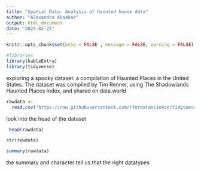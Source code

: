 ```yaml
---
title: "Spatial Data: Analysis of haunted house data"
author: "Alexandra Akaakar"
output: html_document
date: "2024-02-25"
---
```


```r
knitr::opts_chunk$set(echo = FALSE , message = FALSE, warning = FALSE)
```


```r
#libraries
library(kableExtra)
library(tidyverse)
```

 exploring a spooky dataset: a compilation of Haunted Places in the United States. The dataset was compiled by Tim Renner, using The Shadowlands Haunted Places Index, and shared on data.world
 
```r
rawdata <- 
  read.csv("https://raw.githubusercontent.com/rfordatascience/tidytuesday/master/data/2023/2023-10-10/haunted_places.csv")

```

look into the head of the dataset
```r
 head(rawdata)
```

```r
str(rawdata)
```
```r

summary(rawdata)

```


the summary and character tell us that the right datatypes

